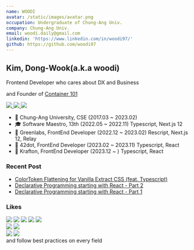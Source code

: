```yaml
---
name: WOODI
avatar: /static/images/avatar.png
occupation: Undergraduate of Chung-Ang Univ.
company: Chung-Ang Univ.
email: woodi.daily@gmail.com
linkedin: 'https://www.linkedin.com/in/woodi97/'
github: https://github.com/woodi97
---
```


## Kim, Dong-Wook(a.k.a woodi)

Frontend Developer who cares about DX and Business

and Founder of [Container 101](https://github.com/container-101)

<div
  style={{
    display: 'flex',
    flexWrap: 'wrap',
    gap: '8px',
  }}
>
  <a target="_blank" href="https://woodi97.github.io/">
    <img
      style={{
        margin: '0',
      }}
      src="https://img.shields.io/badge/Blog-woodi97-181717?style=for-the-badge&logo=Github&logoColor=white"
    />
  </a>
  <a target="_blank" href="https://github.com/CauArchive">
    <img
      style={{
        margin: '0',
      }}
      src="https://img.shields.io/badge/Repo-CS_Knowledge-a374db?style=for-the-badge&logoColor=white"
    />
  </a>
  <a target="_blank" href="https://github.com/container-101">
    <img
      style={{
        margin: '0',
      }}
      src="https://img.shields.io/badge/Repo-Container101-006EF9?style=for-the-badge&logoColor=white"
    />
  </a>
</div>

- 🏫 Chung-Ang University, CSE (2017.03 ~ 2023.02)
- 🎓 Software Maestro, 13th (2022.05 ~ 2022.11) Typescript, Next.js 12
- 🏢 Greenlabs, FrontEnd Developer (2022.12 ~ 2023.02) Rescript, Next.js 12, Relay
- 🏢 42dot, FrontEnd Developer (2023.02 ~ 2023.11) Typescript, React
- 🏢 Krafton, FrontEnd Developer (2023.12 ~ ) Typescript, React

### Recent Post

- [ColorToken Flattening for Vanilla Extract CSS (feat. Typescript)](https://woodi97.github.io/blog/javascript/flat-color-token-object-for-vanilla-extract)
- [Declarative Programming starting with React - Part 2](https://woodi97.github.io/blog/reactjs/declarative-programming-part2)
- [Declarative Programming starting with React - Part 1](https://woodi97.github.io/blog/reactjs/declarative-programming-part1)

### Likes

<div
  style={{
    display: 'flex',
    flexDirection: 'column',
    gap: '12px',
  }}
>
  <div
    style={{
      display: 'flex',
      gap: '2px',
      flexWrap: 'wrap',
    }}
  >
    <img
      style={{
        margin: '0',
      }}
      src="https://img.shields.io/badge/-Typescript-3178c6?logo=typescript&logoColor=white&style=for-the-badge"
    />
    <img
      style={{
        margin: '0',
      }}
      src="https://img.shields.io/badge/-Rescript-e6484f?logo=rescript&logoColor=white&style=for-the-badge"
    />
    <img
      style={{
        margin: '0',
      }}
      src="https://img.shields.io/badge/-React-61DAFB?logo=react&logoColor=white&style=for-the-badge"
    />
    <img
      style={{
        margin: '0',
      }}
      src="https://img.shields.io/badge/-Next.js-000000?logo=nextdotjs&logoColor=white&style=for-the-badge"
    />
    <img
      style={{
        margin: '0',
      }}
      src="https://img.shields.io/badge/-Radix_UI-161618?logo=radixui&logoColor=white&style=for-the-badge"
    />
  </div>
  <div
    style={{
      display: 'flex',
      gap: '2px',
      flexWrap: 'wrap',
    }}
  >
    <img
      style={{
        margin: '0',
      }}
      src="https://img.shields.io/badge/-GraphQL-e10098?logo=graphql&logoColor=white&style=for-the-badge"
    />
    <img
      style={{
        margin: '0',
      }}
      src="https://img.shields.io/badge/-Relay-f26b00?logo=relay&logoColor=white&style=for-the-badge"
    />
  </div>
  <div
    style={{
      display: 'flex',
      gap: '2px',
      flexWrap: 'wrap',
    }}
  >
    <img
      style={{
        margin: '0',
      }}
      src="https://img.shields.io/badge/-Tesla-CC0000?logo=tesla&logoColor=white&style=for-the-badge"
    />
    <img
      style={{
        margin: '0',
      }}
      src="https://img.shields.io/badge/-SpaceX-000000?logo=spacex&logoColor=white&style=for-the-badge"
    />
  </div>
</div>

<div
  style={{
    fontSize: '14px',
    fontWeight: 'bold',
  }}
>
  and follow best practices on every field
</div>
